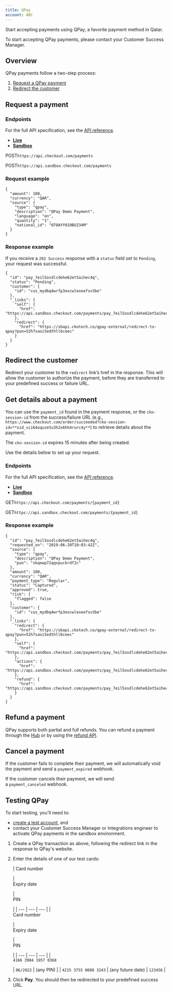 ```yaml
---
title: QPay
account: ABC
---
```


Start accepting payments using QPay, a favorite payment method in Qatar.

To start accepting QPay payments, please contact your Customer Success Manager.

Overview
--------

QPay payments follow a two-step process:

1.  [Request a QPay payment](#QPay-requestapayment)
2.  [Redirect the customer](https://docs.checkout.com/payment-methods/cards/qpay#QPay-Redirectthecustomerredirectthecustomer)

Request a payment
-----------------

### Endpoints

For the full API specification, see the [API reference](https://api-reference.checkout.com/#tag/Payments/paths/~1payments/post).

*   [**Live**](#tabs-9b5d95d6-567d-4fef-9848-8836ac5442f9-1)
*   [**Sandbox**](#tabs-9b5d95d6-567d-4fef-9848-8836ac5442f9-2)

POST`https://api.checkout.com/payments`

POST`https://api.sandbox.checkout.com/payments`

### Request example

    {
      "amount": 100,
      "currency": "QAR",
      "source": {
        "type": "qpay",
        "description": "QPay Demo Payment",
        "language": "en",
        "quantity": "1",
        "national_id": "070AYY010BU234M"
      }
    }
    

### Response example

If you receive a `202 Success` response with a `status` field set to `Pending`, your request was successful.

    {
      "id": "pay_7eil5osdlcdehe62et5aihec4q",
      "status": "Pending",
      "customer": {
        "id": "cus_mydbq4wrfp3excwlexeefsv3be"
      },
      "_links": {
        "self": {
          "href": "https://api.sandbox.checkout.com/payments/pay_7eil5osdlcdehe62et5aihec4q"
        },
        "redirect": {
          "href": "https://sbapi.ckotech.co/qpay-external/redirect-to-qpay?pun=52h7saoi5edthll6ceec"
        }
      }
    }
    

Redirect the customer
---------------------

Redirect your customer to the `redirect` link’s href in the response. This will allow the customer to authorize the payment, before they are transferred to your predefined success or failure URL.

Get details about a payment
---------------------------

You can use the `payment_id` found in the payment response, or the `cko-session-id` from the success/failure URL (e.g., `https://www.checkout.com/order/succeeded?cko-session-id=**sid_vii64oquze5u3h2x6hh4rurc4y**`) to retrieve details about the payment.

The `cko-session-id` expires 15 minutes after being created.

Use the details below to set up your request.

### Endpoints

For the full API specification, see the [API reference](https://api-reference.checkout.com/#tag/Payments/paths/~1payments/post).

*   [**Live**](#tabs-9427402d-1a1d-4f5f-998b-fc5ce513d8b5-1)
*   [**Sandbox**](#tabs-9427402d-1a1d-4f5f-998b-fc5ce513d8b5-2)

GET`https://api.checkout.com/payments/{payment_id}`

GET`https://api.sandbox.checkout.com/payments/{payment_id}`

### Response example

    {
      "id": "pay_7eil5osdlcdehe62et5aihec4q",
      "requested_on": "2019-06-20T10:03:42Z",
      "source": {
        "type": "qpay",
        "description": "QPay Demo Payment",
    	"pun": "skqewp72qqxpuckrdf2c"
      },
      "amount": 100,
      "currency": "QAR",
      "payment_type": "Regular",
      "status": "Captured",
      "approved": true,
      "risk": {
        "flagged": false
      },
      "customer": {
        "id": "cus_mydbq4wrfp3excwlexeefsv3be"
      },
      "_links": {
        "redirect": {
          "href": "https://sbapi.ckotech.co/qpay-external/redirect-to-qpay?pun=52h7saoi5edthll6ceec"
        },
        "self": {
          "href": "https://api.sandbox.checkout.com/payments/pay_7eil5osdlcdehe62et5aihec4q"
        },
        "actions": {
          "href": "https://api.sandbox.checkout.com/payments/pay_7eil5osdlcdehe62et5aihec4q/actions"
        },
        "refund": {
          "href": "https://api.sandbox.checkout.com/payments/pay_7eil5osdlcdehe62et5aihec4q/refunds"
        }
      }
    }

Refund a payment
----------------

QPay supports both partial and full refunds. You can refund a payment through the [Hub](https://hub.checkout.com/v2) or by using the [refund API](/display/DOCS/Refund+a+payment).

Cancel a payment
----------------

If the customer fails to complete their payment, we will automatically void the payment and send a `payment_expired` webhook.

If the customer cancels their payment, we will send a `payment_canceled` webhook.

Testing QPay
------------

To start testing, you'll need to:

*   [create a test account](https://www.checkout.com/get-test-account), and
*   contact your Customer Success Manager or Integrations engineer to activate QPay payments in the sandbox environment.

1.  Create a QPay transaction as above, following the redirect link in the response to QPay's website.
2.  Enter the details of one of our test cards:
    
    |     Card number
    
     |     
    Expiry date
    
     |     
    PIN
    
     |
    | --- | --- | --- |
    |     
    Card number
    
     |     
    Expiry date
    
     |     
    PIN
    
     |
    | --- | --- | --- |
    |     
    `4166 3904 1957 0368`
    
     | `06/2022` | (any PIN) |
    | `4215 3755 0088 3243` | (any future date) | `123456` |
    
3.  Click **Pay**. You should then be redirected to your predefined success URL.  
    




